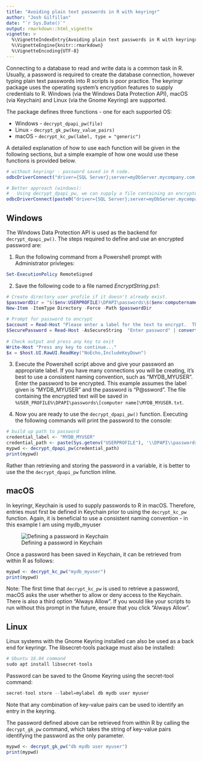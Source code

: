 ---
title: "Avoiding plain text passwords in R with keyringr"
author: "Josh Gilfillan"
date: "`r Sys.Date()`"
output: rmarkdown::html_vignette
vignette: >
  %\VignetteIndexEntry{Avoiding plain text passwords in R with keyringr}
  %\VignetteEngine{knitr::rmarkdown}
  %\VignetteEncoding{UTF-8}
---

Connecting to a database to read and write data is a common task in R.  Usually, a password is required to create the database connection, however typing plain text passwords into R scripts is poor practice.  The keyringr package uses the operating system's encryption features to supply credentials to R.  Windows (via the Windows Data Protection API), macOS (via Keychain) and Linux (via the Gnome Keyring) are supported.

The package defines three functions - one for each supported OS:

  * Windows - `decrypt_dpapi_pw(file)`
  * Linux - `decrypt_gk_pw(key_value_pairs)`
  * macOS - `decrypt_kc_pw(label, type = "generic")`

A detailed explanation of how to use each function will be given in the following sections, but a simple example of how one would use these functions is provided below.

```{r eval=FALSE}
# without keyringr - password saved in R code.
odbcDriverConnect("driver={SQL Server};server=myDbServer.mycompany.com;database=mydb;uid=myuser;pwd=P@ssw0rd")

# Better approach (windows):
#   Using decrypt_dpapi_pw, we can supply a file containing an encrypted string.
odbcDriverConnect(paste0("driver={SQL Server};server=myDbServer.mycompany.com;database=mydb;uid=myuser;pwd=", decrypt_dpapi_pw("myEncryptedPw.txt")))
```


## Windows
The Windows Data Protection API is used as the backend for `decrypt_dpapi_pw()`.  The steps required to define and use an encrypted password are:

  1.  Run the following command from a Powershell prompt with Administrator privleges:
    
```{Powershell}
Set-ExecutionPolicy RemoteSigned
```
  
  2. Save the following code to a file named _EncryptString.ps1_:
  
```{Powershell}
# Create directory user profile if it doesn't already exist.
$passwordDir = "$($env:USERPROFILE)\DPAPI\passwords\$($env:computername)"
New-Item -ItemType Directory -Force -Path $passwordDir
    
# Prompt for password to encrypt
$account = Read-Host "Please enter a label for the text to encrypt.  This will be how you refer to the password in R.  eg. MYDB_MYUSER"
$SecurePassword = Read-Host -AsSecureString  "Enter password" | convertfrom-securestring | out-file "$($passwordDir)\$($account).txt"
    
# Check output and press any key to exit
Write-Host "Press any key to continue..."
$x = $host.UI.RawUI.ReadKey("NoEcho,IncludeKeyDown")
```

  3. Execute the Powershell script above and give your password an appropriate label.  If you have many connections you will be creating, it's best to use a consistent naming convention, such as "MYDB_MYUSER".  Enter the password to be encrypted.  This example assumes the label given is "MYDB_MYUSER" and the password is "P@ssword".  The file containing the encrypted text will be saved in `%USER_PROFILE%\DPAPI\passwords\[computer name]\MYDB_MYUSER.txt`.

  4. Now you are ready to use the `decrypt_dpapi_pw()` function.  Executing the following commands will print the password to the console:
  
```{r, eval=FALSE}
# build up path to password
credential_label <- "MYDB_MYUSER"
credential_path <- paste(Sys.getenv("USERPROFILE"), '\\DPAPI\\passwords\\', Sys.info()["nodename"], '\\', credential_label, '.txt', sep="")
mypwd <- decrypt_dpapi_pw(credential_path)
print(mypwd)
```

Rather than retrieving and storing the password in a variable, it is better to use the the `decrypt_dpapi_pw` function inline.

## macOS
In keyringr, Keychain is used to supply passwords to R in macOS.  Therefore, entries must first be defined in Keychain prior to using the `decrypt_kc_pw` function.  Again, it is beneficial to use a consistent naming convention - in this example I am using mydb_myuser

![Defining a password in Keychain](kc_screenshot.png)

Once a password has been saved in Keychain, it can be retrieved from within R as follows:

```{r, eval=FALSE}
mypwd <- decrypt_kc_pw("mydb_myuser")
print(mypwd)
```

Note:  The first time that `decrypt_kc_pw` is used to retrieve a password, macOS asks the user whether to allow or deny access to the Keychain.  There is also a third option "Always Allow".  If you would like your scripts to run without this prompt in the future, ensure that you click "Always Allow".

## Linux
Linux systems with the Gnome Keyring installed can also be used as a back end for keyringr.  The libsecret-tools package must also be installed:

```{r, engine='bash', eval=FALSE}
# Ubuntu 16.04 command
sudo apt install libsecret-tools
```

Password can be saved to the Gnome Keyring using the secret-tool command:

```{r, engine='bash', eval=FALSE}
secret-tool store --label=mylabel db mydb user myuser
```

Note that any combination of key-value pairs can be used to identify an entry in the keyring.

The password defined above can be retrieved from within R by calling the `decrypt_gk_pw` command, which takes the string of key-value pairs identifying the password as the only parameter.

```{r, eval=FALSE}
mypwd <- decrypt_gk_pw("db mydb user myuser")
print(mypwd)
```
